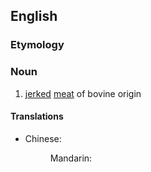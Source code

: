 ==English==

===Etymology===
{{compound|en|beef|jerky}}

===Noun===
{{en-noun|~|beef jerkies}}

# [[jerked]] [[meat]] of bovine origin

====Translations====
{{trans-top}}
{{trans-mid}}
* Chinese:
*: Mandarin: {{t+|cmn|牛肉干}}
{{trans-bottom}}